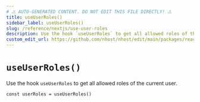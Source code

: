 ```yaml
---
# ⚠️ AUTO-GENERATED CONTENT. DO NOT EDIT THIS FILE DIRECTLY! ⚠️
title: useUserRoles()
sidebar_label: useUserRoles()
slug: /reference/nextjs/use-user-roles
description: Use the hook `useUserRoles` to get all allowed roles of the current user.
custom_edit_url: https://github.com/nhost/nhost/edit/main/packages/react/src/hooks/user.ts#L429
---
```


# `useUserRoles()`

Use the hook `useUserRoles` to get all allowed roles of the current user.

```tsx
const userRoles = useUserRoles()
```
